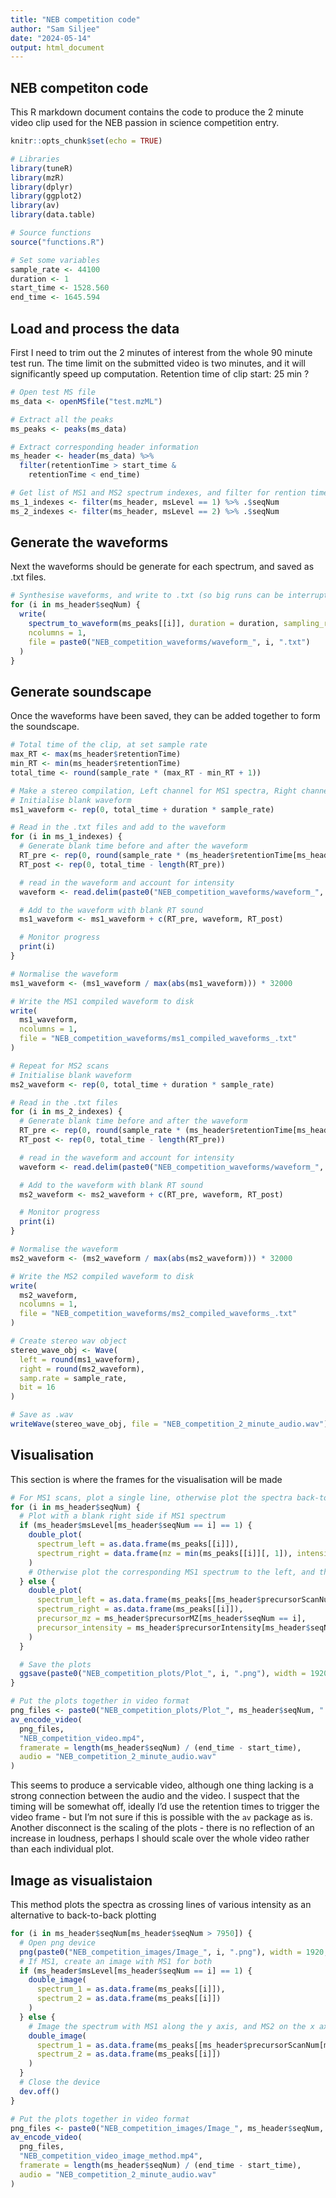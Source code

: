 ---
title: "NEB competition code"
author: "Sam Siljee"
date: "2024-05-14"
output: html_document
---

## NEB competiton code

This R markdown document contains the code to produce the 2 minute video clip used for the NEB passion in science competition entry.

```{r setup, include = FALSE}
knitr::opts_chunk$set(echo = TRUE)

# Libraries
library(tuneR)
library(mzR)
library(dplyr)
library(ggplot2)
library(av)
library(data.table)

# Source functions
source("functions.R")

# Set some variables
sample_rate <- 44100
duration <- 1
start_time <- 1528.560
end_time <- 1645.594
```

## Load and process the data
First I need to trim out the 2 minutes of interest from the whole 90 minute test run. The time limit on the submitted video is two minutes, and it will significantly speed up computation.
Retention time of clip start: 25 min ?

```{r Load and process the data, inclue = FALSE}
# Open test MS file
ms_data <- openMSfile("test.mzML")

# Extract all the peaks
ms_peaks <- peaks(ms_data)

# Extract corresponding header information
ms_header <- header(ms_data) %>%
  filter(retentionTime > start_time &
    retentionTime < end_time)

# Get list of MS1 and MS2 spectrum indexes, and filter for rention times in the 2 minute segment
ms_1_indexes <- filter(ms_header, msLevel == 1) %>% .$seqNum
ms_2_indexes <- filter(ms_header, msLevel == 2) %>% .$seqNum
```

## Generate the waveforms
Next the waveforms should be generate for each spectrum, and saved as .txt files.

```{r Generate waveforms, include = FALSE}
# Synthesise waveforms, and write to .txt (so big runs can be interrupted)
for (i in ms_header$seqNum) {
  write(
    spectrum_to_waveform(ms_peaks[[i]], duration = duration, sampling_rate = sample_rate),
    ncolumns = 1,
    file = paste0("NEB_competition_waveforms/waveform_", i, ".txt")
  )
}
```

## Generate soundscape
Once the waveforms have been saved, they can be added together to form the soundscape.

```{r Generate soundscape, include = FALSE}
# Total time of the clip, at set sample rate
max_RT <- max(ms_header$retentionTime)
min_RT <- min(ms_header$retentionTime)
total_time <- round(sample_rate * (max_RT - min_RT + 1))

# Make a stereo compilation, Left channel for MS1 spectra, Right channel for MS2 spectra
# Initialise blank waveform
ms1_waveform <- rep(0, total_time + duration * sample_rate)

# Read in the .txt files and add to the waveform
for (i in ms_1_indexes) {
  # Generate blank time before and after the waveform
  RT_pre <- rep(0, round(sample_rate * (ms_header$retentionTime[ms_header$seqNum == i] - min_RT)))
  RT_post <- rep(0, total_time - length(RT_pre))

  # read in the waveform and account for intensity
  waveform <- read.delim(paste0("NEB_competition_waveforms/waveform_", i, ".txt"), header = FALSE)[, 1] * ms_header$totIonCurrent[ms_header$seqNum == i]

  # Add to the waveform with blank RT sound
  ms1_waveform <- ms1_waveform + c(RT_pre, waveform, RT_post)

  # Monitor progress
  print(i)
}

# Normalise the waveform
ms1_waveform <- (ms1_waveform / max(abs(ms1_waveform))) * 32000

# Write the MS1 compiled waveform to disk
write(
  ms1_waveform,
  ncolumns = 1,
  file = "NEB_competition_waveforms/ms1_compiled_waveforms_.txt"
)

# Repeat for MS2 scans
# Initialise blank waveform
ms2_waveform <- rep(0, total_time + duration * sample_rate)

# Read in the .txt files
for (i in ms_2_indexes) {
  # Generate blank time before and after the waveform
  RT_pre <- rep(0, round(sample_rate * (ms_header$retentionTime[ms_header$seqNum == i] - min_RT)))
  RT_post <- rep(0, total_time - length(RT_pre))

  # read in the waveform and account for intensity
  waveform <- read.delim(paste0("NEB_competition_waveforms/waveform_", i, ".txt"), header = FALSE)[, 1] * ms_header$totIonCurrent[ms_header$seqNum == i]

  # Add to the waveform with blank RT sound
  ms2_waveform <- ms2_waveform + c(RT_pre, waveform, RT_post)

  # Monitor progress
  print(i)
}

# Normalise the waveform
ms2_waveform <- (ms2_waveform / max(abs(ms2_waveform))) * 32000

# Write the MS2 compiled waveform to disk
write(
  ms2_waveform,
  ncolumns = 1,
  file = "NEB_competition_waveforms/ms2_compiled_waveforms_.txt"
)

# Create stereo wav object
stereo_wave_obj <- Wave(
  left = round(ms1_waveform),
  right = round(ms2_waveform),
  samp.rate = sample_rate,
  bit = 16
)

# Save as .wav
writeWave(stereo_wave_obj, file = "NEB_competition_2_minute_audio.wav")
```

## Visualisation
This section is where the frames for the visualisation will be made

```{r Visualisation, include = FALSE}
# For MS1 scans, plot a single line, otherwise plot the spectra back-to-back, MS1 on the left, MS2 on the right
for (i in ms_header$seqNum) {
  # Plot with a blank right side if MS1 spectrum
  if (ms_header$msLevel[ms_header$seqNum == i] == 1) {
    double_plot(
      spectrum_left = as.data.frame(ms_peaks[[i]]),
      spectrum_right = data.frame(mz = min(ms_peaks[[i]][, 1]), intensity = 1)
    )
    # Otherwise plot the corresponding MS1 spectrum to the left, and the MS2 plot to the right
  } else {
    double_plot(
      spectrum_left = as.data.frame(ms_peaks[[ms_header$precursorScanNum[ms_header$seqNum == i]]]),
      spectrum_right = as.data.frame(ms_peaks[[i]]),
      precursor_mz = ms_header$precursorMZ[ms_header$seqNum == i],
      precursor_intensity = ms_header$precursorIntensity[ms_header$seqNum == i]
    )
  }

  # Save the plots
  ggsave(paste0("NEB_competition_plots/Plot_", i, ".png"), width = 1920, height = 1080, units = "px")
}

# Put the plots together in video format
png_files <- paste0("NEB_competition_plots/Plot_", ms_header$seqNum, ".png")
av_encode_video(
  png_files,
  "NEB_competition_video.mp4",
  framerate = length(ms_header$seqNum) / (end_time - start_time),
  audio = "NEB_competition_2_minute_audio.wav"
)
```

This seems to produce a servicable video, although one thing lacking is a strong connection between the audio and the video. I suspect that the timing will be somewhat off, ideally I'd use the retention times to trigger the video frame - but I'm not sure if this is possible with the `av` package as is.
Another disconnect is the scaling of the plots - there is no reflection of an increase in loudness, perhaps I should scale over the whole video rather than each individual plot.

## Image as visualistaion
This method plots the spectra as crossing lines of various intensity as an alternative to back-to-back plotting

```{r Visualisation - image method, include = FALSE}
for (i in ms_header$seqNum[ms_header$seqNum > 7950]) {
  # Open png device
  png(paste0("NEB_competition_images/Image_", i, ".png"), width = 1920, height = 1080)
  # If MS1, create an image with MS1 for both
  if (ms_header$msLevel[ms_header$seqNum == i] == 1) {
    double_image(
      spectrum_1 = as.data.frame(ms_peaks[[i]]),
      spectrum_2 = as.data.frame(ms_peaks[[i]])
    )
  } else {
    # Image the spectrum with MS1 along the y axis, and MS2 on the x axis
    double_image(
      spectrum_1 = as.data.frame(ms_peaks[[ms_header$precursorScanNum[ms_header$seqNum == i]]]),
      spectrum_2 = as.data.frame(ms_peaks[[i]])
    )
  }
  # Close the device
  dev.off()
}

# Put the plots together in video format
png_files <- paste0("NEB_competition_images/Image_", ms_header$seqNum, ".png")
av_encode_video(
  png_files,
  "NEB_competition_video_image_method.mp4",
  framerate = length(ms_header$seqNum) / (end_time - start_time),
  audio = "NEB_competition_2_minute_audio.wav"
)
```
